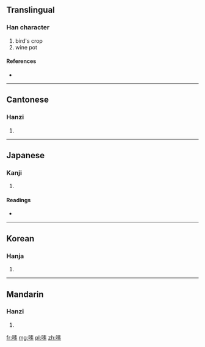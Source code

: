 ==Translingual==

===Han character===
{{Han char|rn=30|rad=口|as=10|sn=13|four=6509<sub>3</sub>|canj=口手一火 (RQMF)}}

# bird's crop
# wine pot

====References====
* {{Han ref|kx=0202.130|dkj=04057|dj=0424.360|hdz=10664.060|uh=55C9|ud=21961|bh=B6E8|bd=46824}}

----

==Cantonese==

===Hanzi===
{{yue-hanzi|jyut=|y=sou3}}

# {{defn|Cantonese|sort=口10}}

----

==Japanese==

===Kanji===
{{ja-kanji|grade=|rs=口10}}

# {{defn|Japanese|sort=口10}}

====Readings====
* {{ja-readings|on=[[そ]] (so)|kun=}}

----

==Korean==

===Hanja===
{{ko-hanja|hangeul=소|rv=so|mr=so}}

# {{defn|Korean|sort=口10}}

----

==Mandarin==

===Hanzi===
{{cmn-hanzi|pin=[[sù]] ([[su4]])|wg=su<sup>4</sup>}}

# {{defn|Mandarin|sort=口10}}

[[fr:嗉]]
[[mg:嗉]]
[[pl:嗉]]
[[zh:嗉]]